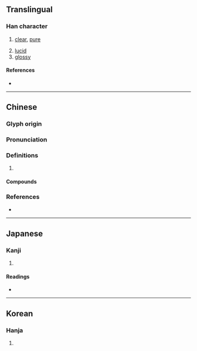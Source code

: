 {{also|滢}}
{{character info/new}}
==Translingual==

===Han character===
{{Han char|rn=85|rad=水|as=15|sn=18|four=39113|canj=EFFI,EFFG|ids=⿰氵瑩}}

# {{lb|zh|of water}} [[clear]], [[pure]]
# [[lucid]]
# [[glossy]]

====References====
* {{Han ref|kx=0658.300|dkj=18587|dj=1068.260|hdz=31780.120|uh=7005|ud=28677|bh=EFEF|bd=61423}}

----

==Chinese==
{{zh-forms|s=滢|alt=濙}}

===Glyph origin===
{{Han etym}}

===Pronunciation===
{{zh-pron
|m=yíng
|c=jing4,jing3
|mn=êng
|mc=y
|oc=y
|cat=a
}}

===Definitions===
{{zh-hanzi}}

# {{rfdef|zh}}

====Compounds====
{{zh-der|汀瀅|瀅瀅|瀅熒}}

===References===
* {{R:yue:Hanzi}}

----

==Japanese==

===Kanji===
{{ja-kanji|grade=|rs=水15}}

# {{defn|lang=ja|sort=水15}}

====Readings====
* {{ja-readings|on=[[えい]] (ei), [[よう]] (yō), [[けい]] (kei), [[きょう]] (kyō)|kun=[[おがわ]] (ogawa)}}

----

==Korean==

===Hanja===
{{ko-hanja|hangeul=형|eumhun=물 맑을|rv=hyeong|mr=hyŏng|y=hyeng}}

# {{defn|lang=ko|sort=水15}}